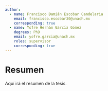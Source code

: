 ```yaml
---
author:
  - name: Francisco Damián Escobar Candelaria
    email: francisco.escobar30@unach.mx
    corresponding: true
  - name: Yofre Hernán García Gómez
    degrees: PhD
    email: yofre.garcia@unach.mx
    roles: supervisor
    corresponding: true
---
```


# Resumen {.unnumbered}
Aquí irá el resumen de la tesis.
